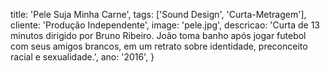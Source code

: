 
  title: 'Pele Suja Minha Carne',
  tags: ['Sound Design', 'Curta-Metragem'],
  cliente: 'Produção Independente',
  image: 'pele.jpg',
  descricao: 'Curta de 13 minutos dirigido por Bruno Ribeiro. João toma banho após jogar futebol com seus amigos brancos, em um retrato sobre identidade, preconceito racial e sexualidade.',
  ano: '2016',
}

<ReactPlayer src='https://www.youtube.com/embed/E8fblkh6nBw' controls={false} width="100%" height="500px" rel={0} />
